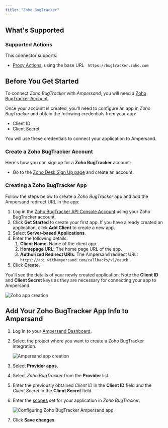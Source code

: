 ```yaml
---
title: "Zoho BugTracker"
---
```


## What's Supported

### Supported Actions

This connector supports:

- [Proxy Actions](/define-integrations/proxy-actions), using the base URL ` https://bugtracker.zoho.com`

## Before You Get Started

To connect _Zoho BugTracker_ with _Ampersand_, you will need a [Zoho BugTracker Account](https://www.zoho.com/bugtracker/signup.html).

Once your account is created, you'll need to configure an app in _Zoho BugTracker_ and obtain the following credentials from your app:

- Client ID
- Client Secret

You will use these credentials to connect your application to Ampersand.

### Create a Zoho BugTracker Account

Here's how you can sign up for a **Zoho BugTracker** account:

- Go to the [Zoho Desk Sign Up page](https://www.zoho.com/bugtracker/signup.html) and create an account.

### Creating a Zoho BugTracker App

Follow the steps below to create a _Zoho BugTracker_ app and add the Ampersand redirect URL in the app:

1. Log in the [Zoho BugTracker API Console Account](https://api-console.zoho.com/) using your Zoho BugTracker account.
2. Click **Get Started** to create your first app. If you have already created an application, click **Add Client** to create a new app.
3. Select **Server-based Applications**.
4. Enter the following details:
   1. **Client Name**: Name of the client app.
   2. **Homepage URL**: The home page URL of the app.
   3. **Authorized Redirect URIs**: The Ampersand redirect URL: `https://api.withampersand.com/callbacks/v1/oauth`.
5. Click **Create**.

You'll see the details of your newly created application. Note the **Client ID** and **Client Secret** keys as they are necessary for connecting your app to Ampersand.

![Zoho app creation](/images/provider-guides/8dcf7de-zohocrm1.gif)

## Add Your Zoho BugTracker App Info to Ampersand

1. Log in to your [Ampersand Dashboard](https://dashboard.withampersand.com).

2. Select the project where you want to create a Zoho BugTracker integration.

   ![Ampersand app creation](/images/provider-guides/dd47b7a-Ampersand.png)

3. Select **Provider apps**.

4. Select _Zoho BugTracker_ from the **Provider** list.

5. Enter the previously obtained _Client ID_ in the **Client ID** field and the _Client Secret_ in the **Client Secret** field.

6. Enter the [scopes](https://www.zoho.com/projects/help/rest-api/get-tickets-api.html) set for your application in _Zoho BugTracker_.

   ![Configuring Zoho BugTracker Ampersand app](/images/provider-guides/zoho-BugTracker.gif)

7. Click **Save changes**.
